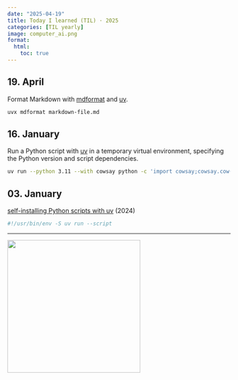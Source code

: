 ```yaml
---
date: "2025-04-19"
title: Today I learned (TIL) · 2025
categories: [TIL yearly]
image: computer_ai.png
format:
  html:
    toc: true
---
```


<!--- Keeping brief information here that don't create a post. -->
<!--- Update date in header for new entries. -->

## 19. April

Format Markdown with [mdformat](https://github.com/hukkin/mdformat)
and [uv](https://docs.astral.sh/uv/guides/tools/#running-tools).

```sh
uvx mdformat markdown-file.md
```

## 16. January

Run a Python script with
[uv](https://docs.astral.sh/uv/guides/scripts/#running-a-script-with-dependencies)
in a temporary virtual environment, specifying the Python version and script
dependencies.

```sh
uv run --python 3.11 --with cowsay python -c 'import cowsay;cowsay.cow("Hello Cow")'
```

## 03. January

[self-installing Python scripts with uv](https://treyhunner.com/2024/12/lazy-self-installing-python-scripts-with-uv/?featured_on=pythonbytes) (2024)

```sh
#!/usr/bin/env -S uv run --script
```

---

![](computer_ai.png){ width=300 }
